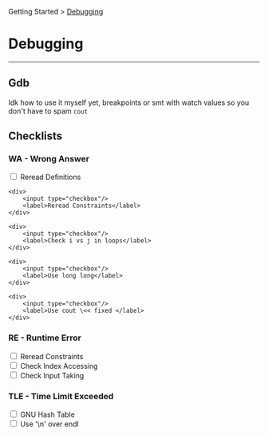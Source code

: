 Getting Started > [Debugging](/docs/debug/)
# Debugging
---
## Gdb
Idk how to use it myself yet, breakpoints or smt with watch values so you don't have to spam `cout`

## Checklists
### WA - Wrong Answer
<div className="checklist">
    <div> 
        <input type="checkbox"/>
        <label>Reread Definitions</label>
    </div>
  
    <div> 
        <input type="checkbox"/>
        <label>Reread Constraints</label>
    </div>

    <div> 
        <input type="checkbox"/>
        <label>Check i vs j in loops</label>
    </div>

    <div> 
        <input type="checkbox"/>
        <label>Use long long</label>
    </div>

    <div> 
        <input type="checkbox"/>
        <label>Use cout \<< fixed </label>
    </div>
    
</div>

### RE - Runtime Error
<form className="checklist">
    <div> 
        <input type="checkbox"/>
        <label>Reread Constraints</label>
    </div>
    <div> 
        <input type="checkbox"/>
        <label>Check Index Accessing</label>
    </div>
    <div> 
        <input type="checkbox"/>
        <label>Check Input Taking</label>
    </div>
</form>

### TLE - Time Limit Exceeded
<form className="checklist">
    <div> 
        <input type="checkbox"/>
        <label>GNU Hash Table</label>
    </div>
    <div> 
        <input type="checkbox"/>
        <label>Use '\n' over endl</label>
    </div>
</form>